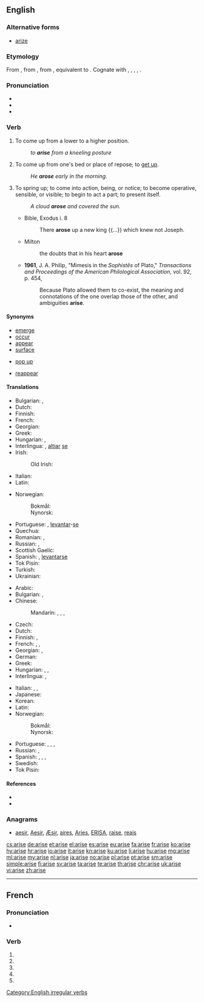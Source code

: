 {{also|ärise}}
==English==

===Alternative forms===
* [[arize]] {{qualifier|obsolete}}

===Etymology===
From {{etyl|enm|en}} {{term|arisen|lang=enm}}, from {{etyl|ang|en}} {{m|ang|ārīsan||to arise, get up; rise; spring from, originate; spring up, ascend}}, from {{etyl|gem-pro|en}} {{m|gem-pro|*uzrīsaną||to rise up, arise}}, equivalent to {{prefix|a|rise|lang=en}}. Cognate with {{etyl|sco|-}} {{term|arise|lang=sco}}, {{term|aryse||to arise, rise up, come into existence|lang=sco}}, {{etyl|gml|-}} {{m|gml|errīsen||to stand up, arise}}, {{etyl|goh|-}} {{m|goh|irrīsan||to rise up, fall}}, {{etyl|got|-}} {{m|got|𐌿𐍂𐍂𐌴𐌹𐍃𐌰𐌽||to arise}}.

===Pronunciation===
* {{IPA|/əˈraɪz/|lang=en}}
* {{audio|en-us-arise.ogg|Audio (US)|lang=en}}
* {{rhymes|aɪz|lang=en}}

===Verb===
{{en-verb|arises|arising|arose|arisen}}

# To come up from a lower to a higher position.
#: ''to '''arise''' from a kneeling posture''
# To come up from one's bed or place of repose; to [[get up]].
#: ''He '''arose''' early in the morning.''
# To spring up; to come into action, being, or notice; to become operative, sensible, or visible; to begin to act a part; to present itself.
#: ''A cloud '''arose''' and covered the sun.''
#* Bible, Exodus i. 8
#*: There '''arose''' up a new king {{...}} which knew not Joseph.
#* Milton
#*: the doubts that in his heart '''arose'''
#* '''1961''', J. A. Philip, "Mimesis in the ''Sophistês'' of Plato," ''Transactions and Proceedings of the American Philological Association'', vol. 92, p. 454,
#*: Because Plato allowed them to co-exist, the meaning and connotations of the one overlap those of the other, and ambiguities '''arise'''.

====Synonyms====
* [[emerge]]
* [[occur]]
* [[appear]]
* [[surface#Verb|surface]]
* {{qualifier|idiomatic}} [[pop up]]
* {{sense|resume existing}} [[reappear]]

====Translations====
{{trans-top|get up, stand up}}
* Bulgarian: {{t+|bg|излизам}}, {{t+|bg|произлизам}}
* Dutch: {{t+|nl|opstaan}}
* Finnish: {{t+|fi|nousta}}
* French: {{t+|fr|se lever}}
* Georgian: {{t|ka|ადგომა|sc=Geor}}
* Greek: {{t+|el|σηκώνομαι}}
* Hungarian: {{t+|hu|felkel}}, {{t+|hu|felemelkedik}}
* Interlingua: {{t|ia|surger}}, [[altiar]] [[se]]
* Irish: {{t|ga|éirigh}}
*: Old Irish: {{t|sga|at·reig}}
* Italian: {{t+|it|sorgere}}
* Latin: {{t|la|surgere}}
{{trans-mid}}
* Norwegian:
*: Bokmål: {{t+|nb|stå opp}}
*: Nynorsk: {{t|nn|stå opp}}
* Portuguese: {{t+|pt|surgir}}, [[levantar]]-[[se#Portuguese|se]]
* Quechua: {{t|qu|hatariy}}
* Romanian: {{t+|ro|ridica}}, {{t+|ro|scula}}
* Russian: {{t+|ru|встава́ть|impf}}, {{t+|ru|встать|pf}}
* Scottish Gaelic: {{t|gd|èirich}}
* Spanish: {{t+|es|surgir}}, [[levantar]][[se#Spanish|se]]
* Tok Pisin: {{t|tpi|kamap}}
* Turkish: {{t+|tr|kalkmak}}
* Ukrainian: {{t|uk|встава́ти}}
{{trans-bottom}}

{{trans-top|start to exist, originate}}
* Arabic: {{t|ar|نَهَضَ}}
* Bulgarian: {{t+|bg|възниквам}}, {{t|bg|появявам се}}
* Chinese:
*: Mandarin: {{t|cmn|起來|sc=Hani}}, {{t+|cmn|起来|tr=qǐlái|sc=Hani}}, {{t+|cmn|產生|sc=Hani}}, {{t+|cmn|产生|tr=chǎnshēng|sc=Hani}}
* Czech: {{t+|cs|vzniknout}}
* Dutch: {{t+|nl|ontstaan}}
* Finnish: {{t+|fi|syntyä}}, {{t|fi|saada alkunsa}}
* French: {{t+|fr|surgir}}, {{t+|fr|apparaitre}}, {{t+|fr|naitre}}
* Georgian: {{t|ka|აღმოცენება|sc=Geor}}, {{t|ka|წამოჭრა|sc=Geor}}
* German: {{t+|de|entstehen}}
* Greek: {{t+|el|ανακύπτω}}
* Hungarian: {{t+|hu|fakad}}, {{t+|hu|ered}}, {{t+|hu|származik}}
* Interlingua: {{t|ia|surger}}, {{t|ia|provenir}}
{{trans-mid}}
* Italian: {{t+|it|sorgere}}, {{t+|it|apparire}}, {{t+|it|nascere}}
* Japanese: {{t+|ja|起こる|tr=おこる, okoru|sc=Jpan}}
* Korean: {{t+|ko|일어나다|sc=Kore}}
* Latin: {{t|la|surgere}}
* Norwegian:
*: Bokmål: {{t|nb|oppstå}}
*: Nynorsk: {{t|nn|oppstå}}
* Portuguese: {{t+|pt|surgir}}, {{t+|pt|provir}}, {{t+|pt|aparecer}}, {{t+|pt|nascer}}
* Russian: {{t+|ru|возника́ть|impf}}, {{t+|ru|возни́кнуть|pf}}
* Spanish: {{t+|es|surgir}}, {{t+|es|provenir}}, {{t+|es|aparecer}}, {{t+|es|nacer}}
* Swedish: {{t+|sv|uppstå}}
* Tok Pisin: {{t|tpi|kamap}}
{{trans-bottom}}

====References====
* {{R:Century 1911}}
* {{R:Webster 1913}}

===Anagrams===
* [[aesir#English|aesir]], [[Aesir#English|Aesir]], [[Æsir#English|Æsir]], [[aires#English|aires]], [[Aries#English|Aries]], [[ERISA#English|ERISA]], [[raise#English|raise]], [[reais#English|reais]]

[[Category:English irregular verbs]]

[[cs:arise]]
[[de:arise]]
[[et:arise]]
[[el:arise]]
[[es:arise]]
[[eu:arise]]
[[fa:arise]]
[[fr:arise]]
[[ko:arise]]
[[hy:arise]]
[[hr:arise]]
[[io:arise]]
[[it:arise]]
[[kn:arise]]
[[ku:arise]]
[[li:arise]]
[[hu:arise]]
[[mg:arise]]
[[ml:arise]]
[[my:arise]]
[[nl:arise]]
[[ja:arise]]
[[no:arise]]
[[pl:arise]]
[[pt:arise]]
[[sm:arise]]
[[simple:arise]]
[[fi:arise]]
[[sv:arise]]
[[ta:arise]]
[[te:arise]]
[[th:arise]]
[[chr:arise]]
[[uk:arise]]
[[vi:arise]]
[[zh:arise]]

----
{{also|arisé}}
==French==

===Pronunciation===
* {{homophones|arisent|arises|lang=fr}}

===Verb===
{{fr-verb form}}

# {{conjugation of|ariser||1|s|pres|ind|lang=fr}}
# {{conjugation of|ariser||3|s|pres|ind|lang=fr}}
# {{conjugation of|ariser||1|s|pres|sub|lang=fr}}
# {{conjugation of|ariser||3|s|pres|sub|lang=fr}}
# {{conjugation of|ariser||2|s|imp|lang=fr}}

{{rfc-auto}}